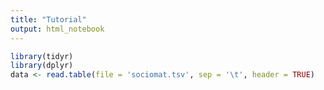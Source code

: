 ```yaml
---
title: "Tutorial"
output: html_notebook
---
```




```r
library(tidyr)
library(dplyr)
data <- read.table(file = 'sociomat.tsv', sep = '\t', header = TRUE)
```


